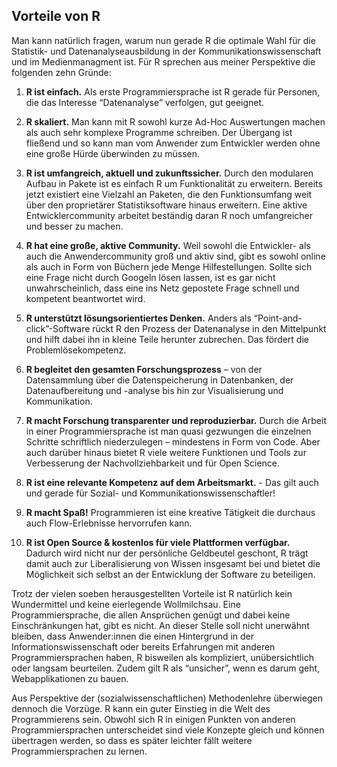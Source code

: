 ## Vorteile von R

Man kann natürlich fragen, warum nun gerade R die optimale Wahl für die Statistik- und Datenanalyseausbildung in der Kommunikationswissenschaft und im Medienmanagment ist. Für R sprechen aus meiner Perspektive die folgenden zehn Gründe:

1. **R ist einfach.** Als erste Programmiersprache ist R gerade für Personen, die das Interesse "Datenanalyse" verfolgen, gut geeignet.

2. **R skaliert.** Man kann mit R sowohl kurze Ad-Hoc Auswertungen machen als auch sehr komplexe Programme schreiben. Der Übergang ist fließend und so kann man vom Anwender zum Entwickler werden ohne eine große Hürde überwinden zu müssen.

3. **R ist umfangreich, aktuell und zukunftssicher.** Durch den modularen Aufbau in Pakete ist es einfach R um Funktionalität zu erweitern. Bereits jetzt existiert eine Vielzahl an Paketen, die den Funktionsumfang weit über den proprietärer Statistiksoftware hinaus erweitern. Eine aktive Entwicklercommunity arbeitet beständig daran R noch umfangreicher und besser zu machen. 

4. **R hat eine große, aktive Community.** Weil sowohl die Entwickler- als auch die Anwendercommunity groß und aktiv sind, gibt es sowohl online als auch in Form von Büchern jede Menge Hilfestellungen. Sollte sich eine Frage nicht durch Googeln lösen lassen, ist es gar nicht unwahrscheinlich, dass eine ins Netz gepostete Frage schnell und kompetent beantwortet wird.

5. **R unterstützt lösungsorientiertes Denken.** Anders als "Point-and-click"-Software rückt R den Prozess der Datenanalyse in den Mittelpunkt und hilft dabei ihn in kleine Teile herunter zubrechen. Das fördert die Problemlösekompetenz. 

6. **R begleitet den gesamten Forschungsprozess** -- von der Datensammlung über die Datenspeicherung in Datenbanken, der Datenaufbereitung und -analyse bis hin zur Visualisierung und Kommunikation.

7. **R macht Forschung transparenter und reproduzierbar.** Durch die Arbeit in einer Programmiersprache ist man quasi gezwungen die einzelnen Schritte schriftlich niederzulegen -- mindestens in Form von Code. Aber auch darüber hinaus bietet R viele weitere Funktionen und Tools zur Verbesserung der Nachvollziehbarkeit und für Open Science.

8. **R ist eine relevante Kompetenz auf dem Arbeitsmarkt.** - Das gilt auch und gerade für Sozial- und Kommunikationswissenschaftler!

9. **R macht Spaß!** Programmieren ist eine kreative Tätigkeit die durchaus auch Flow-Erlebnisse hervorrufen kann.

10. **R ist Open Source & kostenlos für viele Plattformen verfügbar.** Dadurch wird nicht nur der persönliche Geldbeutel geschont, R trägt damit auch zur Liberalisierung von Wissen insgesamt bei und bietet die Möglichkeit sich selbst an der Entwicklung der Software zu beteiligen. 

Trotz der vielen soeben herausgestellten Vorteile ist R natürlich kein Wundermittel und keine eierlegende Wollmilchsau. Eine Programmiersprache, die allen Ansprüchen genügt und dabei keine Einschränkungen hat, gibt es nicht. An dieser Stelle soll nicht unerwähnt bleiben, dass Anwender:innen die einen Hintergrund in der Informationswissenschaft oder bereits Erfahrungen mit anderen Programmiersprachen haben, R bisweilen als kompliziert, unübersichtlich oder langsam beurteilen. Zudem gilt R als "unsicher", wenn es darum geht, Webapplikationen zu bauen.

Aus Perspektive der (sozialwissenschaftlichen) Methodenlehre überwiegen dennoch die Vorzüge. 
R kann ein guter Einstieg in die Welt des Programmierens sein. Obwohl sich R in einigen Punkten von anderen Programmiersprachen unterscheidet sind viele Konzepte gleich und können übertragen werden, so dass es später leichter fällt weitere Programmiersprachen zu lernen.
